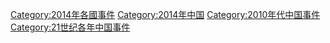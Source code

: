 [[Category:2014年各國事件|Category:2014年各國事件]]
[[Category:2014年中国|Category:2014年中国]]
[[Category:2010年代中国事件|Category:2010年代中国事件]]
[[Category:21世纪各年中国事件|Category:21世纪各年中国事件]]